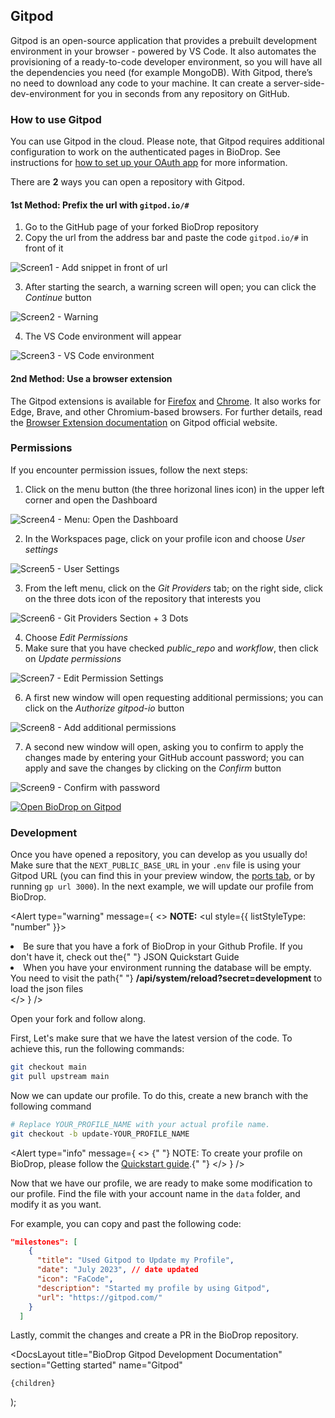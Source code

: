 
## Gitpod

Gitpod is an open-source application that provides a prebuilt development environment in your browser - powered by VS Code. It also automates the provisioning of a ready-to-code developer environment, so you will have all the dependencies you need (for example MongoDB). With Gitpod, there’s no need to download any code to your machine. It can create a server-side-dev-environment for you in seconds from any repository on GitHub.

### How to use Gitpod

You can use Gitpod in the cloud. Please note, that Gitpod requires additional configuration to work on the authenticated pages in BioDrop. See instructions for [how to set up your OAuth app](/docs/environments/environment-variables) for more information.

There are **2** ways you can open a repository with Gitpod.

#### 1st Method: Prefix the url with `gitpod.io/#`

1. Go to the GitHub page of your forked BioDrop repository
2. Copy the url from the address bar and paste the code `gitpod.io/#` in front of it

![Screen1 - Add snippet in front of url](https://user-images.githubusercontent.com/107807044/254932727-3137032b-337c-418e-9e65-9e705a58dec9.png)

3. After starting the search, a warning screen will open; you can click the _Continue_ button

![Screen2 - Warning](https://user-images.githubusercontent.com/107807044/254932761-1151f3fc-944b-4930-97f4-966ee7186d74.png)

4. The VS Code environment will appear

![Screen3 - VS Code environment](https://user-images.githubusercontent.com/107807044/254932795-70d500aa-8828-43ef-8572-3b9b58d0e0e7.png)

#### 2nd Method: Use a browser extension

The Gitpod extensions is available for [Firefox](https://addons.mozilla.org/it/firefox/addon/gitpod/) and [Chrome](https://chrome.google.com/webstore/detail/gitpod-always-ready-to-co/dodmmooeoklaejobgleioelladacbeki). It also works for Edge, Brave, and other Chromium-based browsers.
For further details, read the [Browser Extension documentation](https://www.gitpod.io/docs/configure/user-settings/browser-extension) on Gitpod official website.

### Permissions

If you encounter permission issues, follow the next steps:

1. Click on the menu button (the three horizonal lines icon) in the upper left corner and open the Dashboard

![Screen4 - Menu: Open the Dashboard](https://user-images.githubusercontent.com/107807044/254932845-ab2e5a34-e220-44e6-b501-7ca9af881218.png)
&nbsp;

2. In the Workspaces page, click on your profile icon and choose _User settings_

![Screen5 - User Settings](https://user-images.githubusercontent.com/107807044/254932891-6a446028-147e-47e0-99a9-82874a949129.png)

3. From the left menu, click on the _Git Providers_ tab; on the right side, click on the three dots icon of the repository that interests you

![Screen6 - Git Providers Section + 3 Dots](https://user-images.githubusercontent.com/107807044/254932921-2ff82496-2f23-4aab-9534-41cc8d481b59.png)

4. Choose _Edit Permissions_
5. Make sure that you have checked _public_repo_ and _workflow_, then click on _Update permissions_

![Screen7 - Edit Permission Settings](https://user-images.githubusercontent.com/107807044/254932967-e2e73598-1389-4e78-82dd-c21315e9650e.png)

6. A first new window will open requesting additional permissions; you can click on the _Authorize gitpod-io_ button

![Screen8 - Add additional permissions](https://user-images.githubusercontent.com/107807044/254933012-ee8e10f1-ce60-4449-b4d3-c39a8dcd7ba6.png)

7. A second new window will open, asking you to confirm to apply the changes made by entering your GitHub account password; you can apply and save the changes by clicking on the _Confirm_ button

![Screen9 - Confirm with password](https://user-images.githubusercontent.com/107807044/254933034-d62098c3-b37c-4540-87d9-8d4fd641696e.png)

[![Open BioDrop on Gitpod](https://img.shields.io/badge/Gitpod-Ready--to--Code-blue?logo=gitpod)](https://gitpod.io/#https://github.com/EddieHubCommunity/BioDrop)

### Development

Once you have opened a repository, you can develop as you usually do! Make sure that the `NEXT_PUBLIC_BASE_URL` in your `.env` file is using your Gitpod URL (you can find this in your preview window, the [ports tab](https://www.gitpod.io/docs/configure/workspaces/ports#ports), or by running `gp url 3000`). In the next example, we will update our profile from BioDrop.

<Alert
  type="warning"
  message={
    <>
      <strong>NOTE:</strong>
      <ul style={{ listStyleType: "number" }}>
        <li>
          Be sure that you have a fork of BioDrop in your Github Profile. If you
          don't have it, check out the{" "}
          <Link href="https://biodrop.io/docs/quickstart-json">
            JSON Quickstart Guide
          </Link>
        </li>
        <li>
          When you have your environment running the database will be empty. You
          need to visit the path{" "}
          <strong>/api/system/reload?secret=development</strong> to load the
          json files
        </li>
      </ul>
    </>
  }
/>

Open your fork and follow along.

First, Let's make sure that we have the latest version of the code. To achieve this, run the following commands:

```bash
git checkout main
git pull upstream main
```

Now we can update our profile. To do this, create a new branch with the following command

```bash
# Replace YOUR_PROFILE_NAME with your actual profile name.
git checkout -b update-YOUR_PROFILE_NAME
```

<Alert
  type="info"
  message={
    <>
      {" "}
      NOTE: To create your profile on BioDrop, please follow the [Quickstart guide](https://biodrop.io/docs/quickstart).{" "}
    </>
  }
/>

Now that we have our profile, we are ready to make some modification to our profile. Find the file with your account name in the `data` folder, and modify it as you want.

For example, you can copy and past the following code:

```json
"milestones": [
    {
      "title": "Used Gitpod to Update my Profile",
      "date": "July 2023", // date updated
      "icon": "FaCode",
      "description": "Started my profile by using Gitpod",
      "url": "https://gitpod.com/"
    }
  ]
```

Lastly, commit the changes and create a PR in the BioDrop repository.

  <DocsLayout
    title="BioDrop Gitpod Development Documentation"
    section="Getting started"
    name="Gitpod"
  >
    {children}
  </DocsLayout>
);
